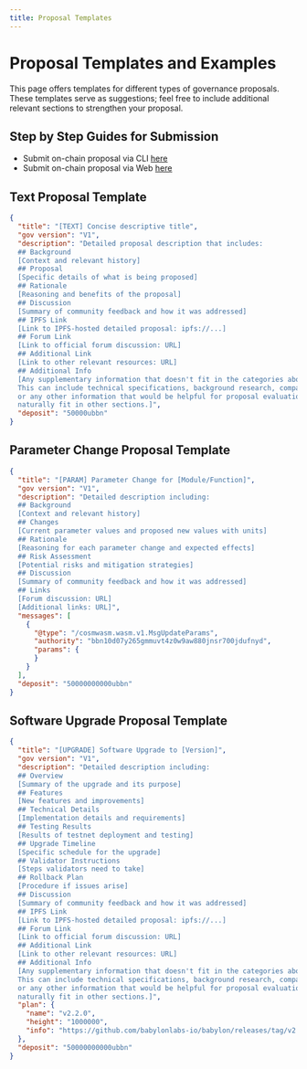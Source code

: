 ```yaml
---
title: Proposal Templates
---
```


# Proposal Templates and Examples

This page offers templates for different types of governance proposals. These templates serve as suggestions; feel free to include additional relevant sections to strengthen your proposal.

## Step by Step Guides for Submission
- Submit on-chain proposal via CLI [here](./submit_proposals/submit_via_cli)
- Submit on-chain proposal via Web [here](./submit_proposals/submit_via_web)

## Text Proposal Template

```json
{
  "title": "[TEXT] Concise descriptive title",
  "gov version": "V1",
  "description": "Detailed proposal description that includes:
  ## Background
  [Context and relevant history]
  ## Proposal
  [Specific details of what is being proposed]
  ## Rationale
  [Reasoning and benefits of the proposal]
  ## Discussion
  [Summary of community feedback and how it was addressed]
  ## IPFS Link
  [Link to IPFS-hosted detailed proposal: ipfs://...]
  ## Forum Link
  [Link to official forum discussion: URL]
  ## Additional Link
  [Link to other relevant resources: URL]
  ## Additional Info
  [Any supplementary information that doesn't fit in the categories above
  This can include technical specifications, background research, comparative analysis,
  or any other information that would be helpful for proposal evaluation but doesn't
  naturally fit in other sections.]",
  "deposit": "50000ubbn"
}
```

## Parameter Change Proposal Template

```json
{
  "title": "[PARAM] Parameter Change for [Module/Function]",
  "gov version": "V1",
  "description": "Detailed description including:
  ## Background
  [Context and relevant history]
  ## Changes
  [Current parameter values and proposed new values with units]
  ## Rationale
  [Reasoning for each parameter change and expected effects]
  ## Risk Assessment
  [Potential risks and mitigation strategies]
  ## Discussion
  [Summary of community feedback and how it was addressed]
  ## Links
  [Forum discussion: URL]
  [Additional links: URL]",
  "messages": [
    {
      "@type": "/cosmwasm.wasm.v1.MsgUpdateParams",
      "authority": "bbn10d07y265gmmuvt4z0w9aw880jnsr700jdufnyd",
      "params": {
      }
    }
  ],
  "deposit": "50000000000ubbn"
}
```

## Software Upgrade Proposal Template

```json
{
  "title": "[UPGRADE] Software Upgrade to [Version]",
  "gov version": "V1",
  "description": "Detailed description including:
  ## Overview
  [Summary of the upgrade and its purpose]
  ## Features
  [New features and improvements]
  ## Technical Details
  [Implementation details and requirements]
  ## Testing Results
  [Results of testnet deployment and testing]
  ## Upgrade Timeline
  [Specific schedule for the upgrade]
  ## Validator Instructions
  [Steps validators need to take]
  ## Rollback Plan
  [Procedure if issues arise]
  ## Discussion
  [Summary of community feedback and how it was addressed]
  ## IPFS Link
  [Link to IPFS-hosted detailed proposal: ipfs://...]
  ## Forum Link
  [Link to official forum discussion: URL]
  ## Additional Link
  [Link to other relevant resources: URL]
  ## Additional Info
  [Any supplementary information that doesn't fit in the categories above
  This can include technical specifications, background research, comparative analysis,
  or any other information that would be helpful for proposal evaluation but doesn't
  naturally fit in other sections.]",
  "plan": {
    "name": "v2.2.0",
    "height": "1000000",
    "info": "https://github.com/babylonlabs-io/babylon/releases/tag/v2.2.0"
  },
  "deposit": "50000000000ubbn"
}
```